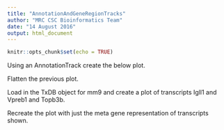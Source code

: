 ```yaml
---
title: "AnnotationAndGeneRegionTracks"
author: "MRC CSC Bioinformatics Team"
date: "14 August 2016"
output: html_document
---
```


```r
knitr::opts_chunk$set(echo = TRUE)
```

Using an AnnotationTrack create the below plot.

Flatten the previous plot.

Load in the TxDB object for mm9 and create a plot of transcripts Igll1 and Vpreb1 and Topb3b.

Recreate the plot with just the meta gene representation of transcripts shown.
